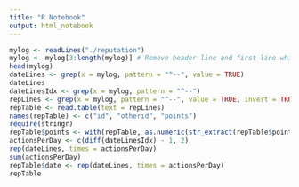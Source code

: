 ```yaml
---
title: "R Notebook"
output: html_notebook
---
```


```r
mylog <- readLines("./reputation")
mylog <- mylog[3:length(mylog)] # Remove header line and first line which is not date, start from date.
head(mylog)
dateLines <- grep(x = mylog, pattern = "^--", value = TRUE)
dateLines
dateLinesIdx <- grep(x = mylog, pattern = "^--")
repLines <- grep(x = mylog, pattern = "^--", value = TRUE, invert = TRUE)
repTable <- read.table(text = repLines)
names(repTable) <- c("id", "otherid", "points")
require(stringr)
repTable$points <- with(repTable, as.numeric(str_extract(repTable$points, "[0-9]+")))
actionsPerDay <- c(diff(dateLinesIdx) - 1, 2)
rep(dateLines, times = actionsPerDay)
sum(actionsPerDay)
repTable$date <- rep(dateLines, times = actionsPerDay)
repTable
```